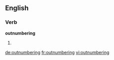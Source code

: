 ==English==

===Verb===
'''outnumbering'''

# {{present participle of|outnumber}}

[[de:outnumbering]]
[[fr:outnumbering]]
[[vi:outnumbering]]